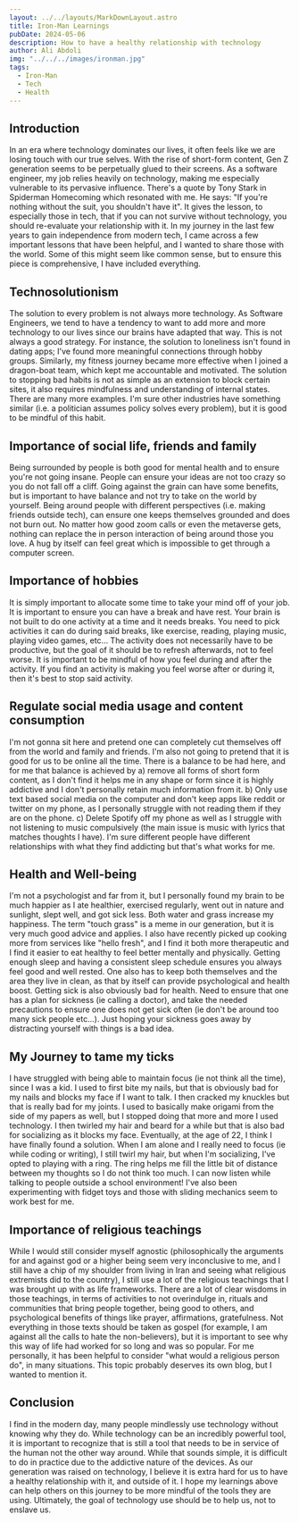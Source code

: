 ```yaml
---
layout: ../../layouts/MarkDownLayout.astro
title: Iron-Man Learnings
pubDate: 2024-05-06
description: How to have a healthy relationship with technology
author: Ali Abdoli
img: "../../../images/ironman.jpg"
tags:
  - Iron-Man
  - Tech
  - Health
---
```


## Introduction

In an era where technology dominates our lives, it often feels like we are losing touch with our true selves. With the rise of short-form content, Gen Z generation seems to be perpetually glued to their screens. As a software engineer, my job relies heavily on technology, making me especially vulnerable to its pervasive influence. There's a quote by Tony Stark in Spiderman Homecoming which resonated with me. He says: "If you're nothing without the suit, you shouldn't have it". It gives the lesson, to especially those in tech, that if you can not survive without technology, you should re-evaluate your relationship with it. In my journey in the last few years to gain independence from modern tech, I came across a few important lessons that have been helpful, and I wanted to share those with the world. Some of this might seem like common sense, but to ensure this piece is comprehensive, I have included everything.

## Technosolutionism

The solution to every problem is not always more technology. As Software Engineers, we tend to have a tendency to want to add more and more technology to our lives since our brains have adapted that way. This is not always a good strategy. For instance, the solution to loneliness isn't found in dating apps; I've found more meaningful connections through hobby groups. Similarly, my fitness journey became more effective when I joined a dragon-boat team, which kept me accountable and motivated. The solution to stopping bad habits is not as simple as an extension to block certain sites, it also requires mindfulness and understanding of internal states. There are many more examples. I'm sure other industries have something similar (i.e. a politician assumes policy solves every problem), but it is good to be mindful of this habit.

## Importance of social life, friends and family

Being surrounded by people is both good for mental health and to ensure you're not going insane. People can ensure your ideas are not too crazy so you do not fall off a cliff. Going against the grain can have some benefits, but is important to have balance and not try to take on the world by yourself. Being around people with different perspectives (i.e. making friends outside tech), can ensure one keeps themselves grounded and does not burn out. No matter how good zoom calls or even the metaverse gets, nothing can replace the in person interaction of being around those you love. A hug by itself can feel great which is impossible to get through a computer screen.

## Importance of hobbies

It is simply important to allocate some time to take your mind off of your job. It is important to ensure you can have a break and have rest. Your brain is not built to do one activity at a time and it needs breaks. You need to pick activities it can do during said breaks, like exercise, reading, playing music, playing video games, etc... The activity does not necessarily have to be productive, but the goal of it should be to refresh afterwards, not to feel worse. It is important to be mindful of how you feel during and after the activity. If you find an activity is making you feel worse after or during it, then it's best to stop said activity.

## Regulate social media usage and content consumption

I'm not gonna sit here and pretend one can completely cut themselves off from the world and family and friends. I'm also not going to pretend that it is good for us to be online all the time. There is a balance to be had here, and for me that balance is achieved by a) remove all forms of short form content, as I don't find it helps me in any shape or form since it is highly addictive and I don't personally retain much information from it. b) Only use text based social media on the computer and don't keep apps like reddit or twitter on my phone, as I personally struggle with not reading them if they are on the phone. c) Delete Spotify off my phone as well as I struggle with not listening to music compulsively (the main issue is music with lyrics that matches thoughts I have). I'm sure different people have different relationships with what they find addicting but that's what works for me.

## Health and Well-being

I'm not a psychologist and far from it, but I personally found my brain to be much happier as I ate healthier, exercised regularly, went out in nature and sunlight, slept well, and got sick less. Both water and grass increase my happiness. The term "touch grass" is a meme in our generation, but it is very much good advice and applies. I also have recently picked up cooking more from services like "hello fresh", and I find it both more therapeutic and I find it easier to eat healthy to feel better mentally and physically. Getting enough sleep and having a consistent sleep schedule ensures you always feel good and well rested. One also has to keep both themselves and the area they live in clean, as that by itself can provide psychological and health boost. Getting sick is also obviously bad for health. Need to ensure that one has a plan for sickness (ie calling a doctor), and take the needed precautions to ensure one does not get sick often (ie don't be around too many sick people etc...). Just hoping your sickness goes away by distracting yourself with things is a bad idea.

## My Journey to tame my ticks

I have struggled with being able to maintain focus (ie not think all the time), since I was a kid. I used to first bite my nails, but that is obviously bad for my nails and blocks my face if I want to talk. I then cracked my knuckles but that is really bad for my joints. I used to basically make origami from the side of my papers as well, but I stopped doing that more and more I used technology. I then twirled my hair and beard for a while but that is also bad for socializing as it blocks my face. Eventually, at the age of 22, I think I have finally found a solution. When I am alone and I really need to focus (ie while coding or writing), I still twirl my hair, but when I'm socializing, I've opted to playing with a ring. The ring helps me fill the little bit of distance between my thoughts so I do not think too much. I can now listen while talking to people outside a school environment! I've also been experimenting with fidget toys and those with sliding mechanics seem to work best for me.

## Importance of religious teachings

While I would still consider myself agnostic (philosophically the arguments for and against god or a higher being seem very inconclusive to me, and I still have a chip of my shoulder from living in Iran and seeing what religious extremists did to the country), I still use a lot of the religious teachings that I was brought up with as life frameworks. There are a lot of clear wisdoms in those teachings, in terms of activities to not overindulge in, rituals and communities that bring people together, being good to others, and psychological benefits of things like prayer, affirmations, gratefulness. Not everything in those texts should be taken as gospel (for example, I am against all the calls to hate the non-believers), but it is important to see why this way of life had worked for so long and was so popular. For me personally, it has been helpful to consider "what would a religious person do", in many situations. This topic probably deserves its own blog, but I wanted to mention it.

## Conclusion

I find in the modern day, many people mindlessly use technology without knowing why they do. While technology can be an incredibly powerful tool, it is important to recognize that is still a tool that needs to be in service of the human not the other way around. While that sounds simple, it is difficult to do in practice due to the addictive nature of the devices. As our generation was raised on technology, I believe it is extra hard for us to have a healthy relationship with it, and outside of it. I hope my learnings above can help others on this journey to be more mindful of the tools they are using. Ultimately, the goal of technology use should be to help us, not to enslave us.
